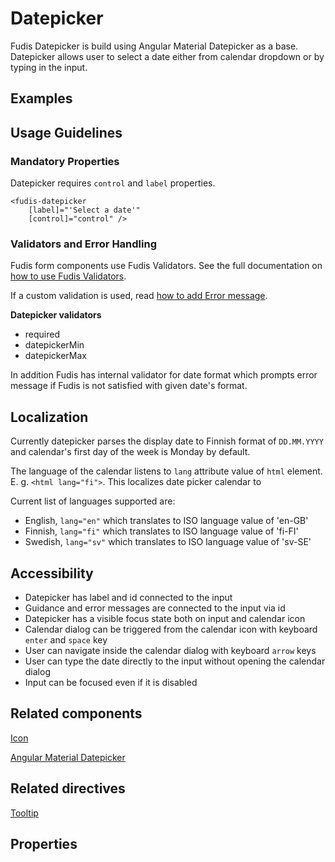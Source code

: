 
<Meta title="Components/Form/Datepicker" />

# Datepicker

Fudis Datepicker is build using Angular Material Datepicker as a base.
Datepicker allows user to select a date either from calendar dropdown or by typing in the input.

## Examples

<Canvas of={DatepickerStories.Datepicker}></Canvas>

## Usage Guidelines

### Mandatory Properties

Datepicker requires `control` and `label` properties.

```
<fudis-datepicker
	[label]="'Select a date'"
	[control]="control" />
```

### Validators and Error Handling

Fudis form components use Fudis Validators. See the full documentation on [how to use Fudis Validators](/docs/utilities-validators--documentation).

If a custom validation is used, read [how to add Error message](/docs/components-form-error-message--documentation).

**Datepicker validators**

- required
- datepickerMin
- datepickerMax

In addition Fudis has internal validator for date format which prompts error message if Fudis is not satisfied with given date's format.

## Localization

Currently datepicker parses the display date to Finnish format of <code>DD.MM.YYYY</code> and calendar's first day of the week is Monday by default.

The language of the calendar listens to <code>lang</code> attribute value of <code>html</code> element. E. g. `<html lang="fi">`. This localizes date picker calendar to

Current list of languages supported are:

- English, `lang="en"` which translates to ISO language value of 'en-GB'
- Finnish, `lang="fi"` which translates to ISO language value of 'fi-FI'
- Swedish, `lang="sv"` which translates to ISO language value of 'sv-SE'

## Accessibility

- Datepicker has label and id connected to the input
- Guidance and error messages are connected to the input via id
- Datepicker has a visible focus state both on input and calendar icon
- Calendar dialog can be triggered from the calendar icon with keyboard <code>enter</code> and <code>space</code> key
- User can navigate inside the calendar dialog with keyboard <code>arrow</code> keys
- User can type the date directly to the input without opening the calendar dialog
- Input can be focused even if it is disabled

## Related components

[Icon](/docs/components-icon--icon)

[Angular Material Datepicker](https://material.angular.io/components/datepicker/overview)

## Related directives

[Tooltip](/docs/directives-tooltip--tooltip)

## Properties

<ArgTypes of={DatepickerComponent} />
